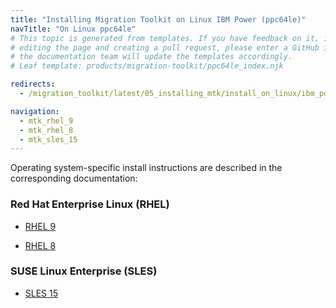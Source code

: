 ```yaml
---
title: "Installing Migration Toolkit on Linux IBM Power (ppc64le)"
navTitle: "On Linux ppc64le"
# This topic is generated from templates. If you have feedback on it, instead of
# editing the page and creating a pull request, please enter a GitHub issue and
# the documentation team will update the templates accordingly.
# Leaf template: products/migration-toolkit/ppc64le_index.njk

redirects:
  - /migration_toolkit/latest/05_installing_mtk/install_on_linux/ibm_power_ppc64le/

navigation:
  - mtk_rhel_9
  - mtk_rhel_8
  - mtk_sles_15
---
```


Operating system-specific install instructions are described in the corresponding documentation:

### Red Hat Enterprise Linux (RHEL)

- [RHEL 9](mtk_rhel_9)

- [RHEL 8](mtk_rhel_8)

### SUSE Linux Enterprise (SLES)

- [SLES 15](mtk_sles_15)
